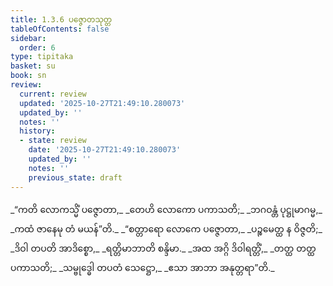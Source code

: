 ```yaml
---
title: 1.3.6 ပဇ္ဇောတသုတ္တ
tableOfContents: false
sidebar:
  order: 6
type: tipitaka
basket: su
book: sn
review:
  current: review
  updated: '2025-10-27T21:49:10.280073'
  updated_by: ''
  notes: ''
  history:
  - state: review
    date: '2025-10-27T21:49:10.280073'
    updated_by: ''
    notes: ''
    previous_state: draft
---
```



<ReviewStatus review={frontmatter.review} showDetails={true} />

<HypothesisAnnotation frontmatter={frontmatter} />

<DynamicBreadcrumb />

<Division number="26" book="sn" e="ch" v="18" p="283">

<Paragraph number="112" type="verses" book="sn">
_“ကတိ လောကသ္မိံ ပဇ္ဇောတာ,_  
_တေဟိ လောကော ပကာသတိ;_  
_ဘဂဝန္တံ ပုဋ္ဌုမာဂမ္မ,_  
_ကထံ ဇာနေမု တံ မယန်”တိ._  

</Paragraph>

<Paragraph number="113" type="verses" book="sn">
_“စတ္တာရော လောကေ ပဇ္ဇောတာ,_  
_ပဉ္စမေတ္ထ န ဝိဇ္ဇတိ;_  
_ဒိဝါ တပတိ အာဒိစ္စော,_  
_ရတ္တိမာဘာတိ စန္ဒိမာ._  

</Paragraph>

<Paragraph number="114" type="verses" book="sn">
_အထ အဂ္ဂိ ဒိဝါရတ္တိံ,_  
_တတ္ထ တတ္ထ ပကာသတိ;_  
_သမ္ဗုဒ္ဓေါ တပတံ သေဋ္ဌော,_  
_ဧသာ အာဘာ အနုတ္တရာ”တိ._
</Paragraph>
</Division>